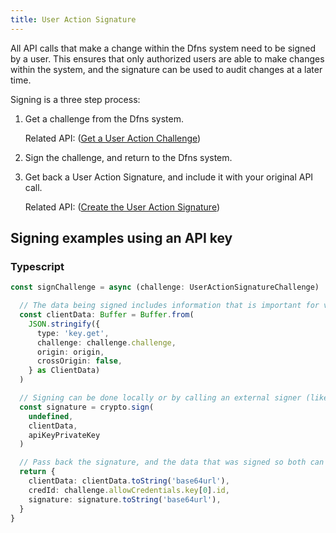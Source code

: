 ```yaml
---
title: User Action Signature
---
```


All API calls that make a change within the Dfns system need to be signed by a user. This ensures that only authorized users are able to make changes within the system, and the signature can be used to audit changes at a later time.

Signing is a three step process:

1. Get a challenge from the Dfns system.

    Related API: ([Get a User Action Challenge](/api-reference/auth/create-user-action-challenge))

2. Sign the challenge, and return to the Dfns system.


3. Get back a User Action Signature, and include it with your original API call.

    Related API: ([Create the User Action Signature](/api-reference/auth/create-user-action-signature))


## Signing examples using an API key

### Typescript

```typescript
const signChallenge = async (challenge: UserActionSignatureChallenge) : Promise<SignedChallenge> => {

  // The data being signed includes information that is important for validating the request originated from a valid location.
  const clientData: Buffer = Buffer.from(
    JSON.stringify({
      type: 'key.get',
      challenge: challenge.challenge,
      origin: origin,
      crossOrigin: false,
    } as ClientData)
  )

  // Signing can be done locally or by calling an external signer (like AWS KMS).
  const signature = crypto.sign(
    undefined,
    clientData,
    apiKeyPrivateKey
  )

  // Pass back the signature, and the data that was signed so both can be parsed and validated properly.
  return {
    clientData: clientData.toString('base64url'),
    credId: challenge.allowCredentials.key[0].id,
    signature: signature.toString('base64url'),
  }
}
```
